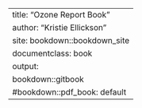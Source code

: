 ---
title: "Ozone Report Book"
author: "Kristie Ellickson"
site: bookdown::bookdown_site
documentclass: book
output:
  bookdown::gitbook
#bookdown::pdf_book: default
---